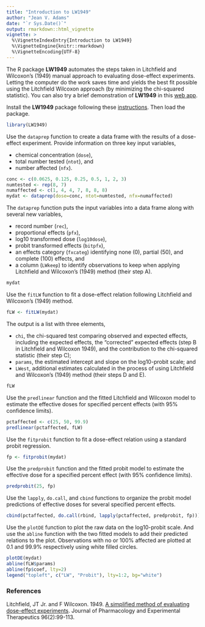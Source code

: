 ```yaml
---
title: "Introduction to LW1949"
author: "Jean V. Adams"
date: "`r Sys.Date()`"
output: rmarkdown::html_vignette
vignette: >
  %\VignetteIndexEntry{Introduction to LW1949}
  %\VignetteEngine{knitr::rmarkdown}
  %\VignetteEncoding{UTF-8}
---
```


The R package **LW1949** automates the steps taken in Litchfield and Wilcoxon's (1949) manual approach to evaluating dose-effect experiments.  Letting the computer do the work saves time and yields the best fit possible using the Litchfield Wilcoxon approach (by minimizing the chi-squared statistic).
You can also try a brief demonstration of **LW1949** in this [web app](https://jvadams.shinyapps.io/LW1949demo/LW1949Interactive.Rmd).

  
Install the **LW1949** package following these [instructions](https://github.com/JVAdams/LW1949/blob/master/README.md).  Then load the package.

```r
library(LW1949)
```

Use the `dataprep` function to create a data frame with the results of a dose-effect experiment.  Provide information on three key input variables,

- chemical concentration (`dose`), 
- total number tested (`ntot`), and 
- number affected (`nfx`).

```r
conc <- c(0.0625, 0.125, 0.25, 0.5, 1, 2, 3)
numtested <- rep(8, 7)
numaffected <- c(1, 4, 4, 7, 8, 8, 8)
mydat <- dataprep(dose=conc, ntot=numtested, nfx=numaffected)
```

The `dataprep` function puts the input variables into a data frame along with several new variables,

- record number (`rec`), 
- proportional effects (`pfx`),
- log10 transformed dose (`log10dose`), 
- probit transformed effects (`bitpfx`), 
- an effects category (`fxcateg`) identifying none (0), partial (50), and complete (100) effects, and 
- a column (`LWkeep`) to identify observations to keep when applying Litchfield and Wilcoxon's (1949) method (their step A).

```r
mydat
```

Use the `fitLW` function to fit a dose-effect relation following Litchfield and Wilcoxon's (1949) method.

```r
fLW <- fitLW(mydat)
```

The output is a list with three elements,

- `chi`, the chi-squared test comparing observed and expected effects, including the expected effects, the "corrected" expected effects (step B in Litchfield and Wilcoxon 1949), and the contribution to the chi-squared statistic (their step C);
- `params`, the estimated intercept and slope on the log10-probit scale; and
- `LWest`, additional estimates calculated in the process of using Litchfield and Wilcoxon's (1949) method (their steps D and E).

```r
fLW
```

Use the `predlinear` function and the fitted Litchfield and Wilcoxon model to estimate the effective doses for specified percent effects (with 95% confidence limits).

```r
pctaffected <- c(25, 50, 99.9)
predlinear(pctaffected, fLW)
```

Use the `fitprobit` function to fit a dose-effect relation using a standard probit regression.

```r
fp <- fitprobit(mydat)
```

Use the `predprobit` function and the fitted probit model to estimate the effective dose for a specified percent effect (with 95% confidence limits).

```r
predprobit(25, fp)
```

Use the `lapply`, `do.call`, and `cbind` functions to organize the probit model predictions of effective doses for several specified percent effects.

```r
cbind(pctaffected, do.call(rbind, lapply(pctaffected, predprobit, fp)))
```

Use the `plotDE` function to plot the raw data on the log10-probit scale.  And use the `abline` function with the two fitted models to add their predicted relations to the plot.  Observations with no or 100% affected are plotted at 0.1 and 99.9% respectively using white filled circles.

```r
plotDE(mydat)
abline(fLW$params)
abline(fp$coef, lty=2)
legend("topleft", c("LW", "Probit"), lty=1:2, bg="white")
```

### References

Litchfield, JT Jr. and F Wilcoxon. 1949. [A simplified method of evaluating dose-effect experiments](http://jpet.aspetjournals.org/content/96/2/99.abstract). Journal of Pharmacology and Experimental Therapeutics 96(2):99-113.

